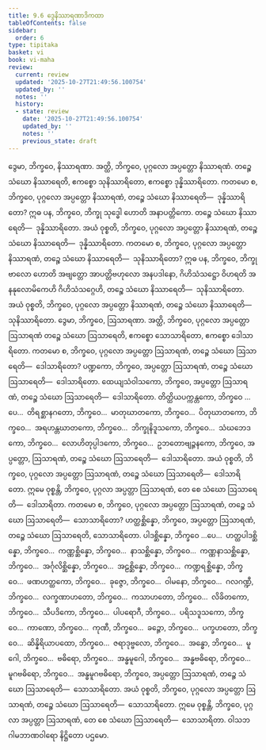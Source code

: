 ```yaml
---
title: 9.6 ဒွေနိဿာရဏာဒိကထာ
tableOfContents: false
sidebar:
  order: 6
type: tipitaka
basket: vi
book: vi-maha
review:
  current: review
  updated: '2025-10-27T21:49:56.100754'
  updated_by: ''
  notes: ''
  history:
  - state: review
    date: '2025-10-27T21:49:56.100754'
    updated_by: ''
    notes: ''
    previous_state: draft
---
```



<ReviewStatus review={frontmatter.review} showDetails={true} />

<HypothesisAnnotation frontmatter={frontmatter} />

<DynamicBreadcrumb />

<Division number="395" book="vi-maha" e="ch" v="3" p="443">

<Paragraph number="1809" book="vi-maha">
ဒွေမာ, ဘိက္ခဝေ, နိဿာရဏာ. အတ္ထိ, ဘိက္ခဝေ, ပုဂ္ဂလော အပ္ပတ္တော နိဿာရဏံ. တဉ္စေ သံဃော နိဿာရေတိ, ဧကစ္စော သုနိဿာရိတော, ဧကစ္စော ဒုန္နိဿာရိတော. ကတမော စ, ဘိက္ခဝေ, ပုဂ္ဂလော အပ္ပတ္တော နိဿာရဏံ, တဉ္စေ သံဃော နိဿာရေတိ—  ဒုန္နိဿာရိတော? ဣဓ ပန, ဘိက္ခဝေ, ဘိက္ခု သုဒ္ဓေါ ဟောတိ အနာပတ္တိကော. တဉ္စေ သံဃော နိဿာရေတိ—  ဒုန္နိဿာရိတော. အယံ ဝုစ္စတိ, ဘိက္ခဝေ, ပုဂ္ဂလော အပ္ပတ္တော နိဿာရဏံ, တဉ္စေ သံဃော နိဿာရေတိ—  ဒုန္နိဿာရိတော.
</Paragraph>

<Paragraph number="1810" book="vi-maha">
ကတမော စ, ဘိက္ခဝေ, ပုဂ္ဂလော အပ္ပတ္တော နိဿာရဏံ, တဉ္စေ သံဃော နိဿာရေတိ—  သုနိဿာရိတော? ဣဓ ပန, ဘိက္ခဝေ, ဘိက္ခု ဗာလော ဟောတိ အဗျတ္တော အာပတ္တိဗဟုလော အနပဒါနော, ဂိဟိသံသဋ္ဌော ဝိဟရတိ အနနုလောမိကေဟိ ဂိဟိသံသဂ္ဂေဟိ, တဉ္စေ သံဃော နိဿာရေတိ—  သုနိဿာရိတော. အယံ ဝုစ္စတိ, ဘိက္ခဝေ, ပုဂ္ဂလော အပ္ပတ္တော နိဿာရဏံ, တဉ္စေ သံဃော နိဿာရေတိ—  သုနိဿာရိတော.
</Paragraph>

</Division>
<Division number="396" book="vi-maha" e="ch" v="3" p="443">

<Paragraph number="1811" book="vi-maha">
ဒွေမာ, ဘိက္ခဝေ, ဩသာရဏာ. အတ္ထိ, ဘိက္ခဝေ, ပုဂ္ဂလော အပ္ပတ္တော ဩသာရဏံ တဉ္စေ သံဃော ဩသာရေတိ, ဧကစ္စော သောသာရိတော, ဧကစ္စော ဒေါသာရိတော. ကတမော စ, ဘိက္ခဝေ, ပုဂ္ဂလော အပ္ပတ္တော ဩသာရဏံ, တဉ္စေ သံဃော ဩသာရေတိ—  ဒေါသာရိတော? ပဏ္ဍကော, ဘိက္ခဝေ, အပ္ပတ္တော ဩသာရဏံ, တဉ္စေ သံဃော ဩသာရေတိ—  ဒေါသာရိတော. ထေယျသံဝါသကော, ဘိက္ခဝေ, အပ္ပတ္တော ဩသာရဏံ, တဉ္စေ သံဃော ဩသာရေတိ—  ဒေါသာရိတော. တိတ္ထိယပက္ကန္တကော, ဘိက္ခဝေ …ပေ…  တိရစ္ဆာနဂတော, ဘိက္ခဝေ…  မာတုဃာတကော, ဘိက္ခဝေ…  ပိတုဃာတကော, ဘိက္ခဝေ…  အရဟန္တဃာတကော, ဘိက္ခဝေ…  ဘိက္ခုနိဒူသကော, ဘိက္ခဝေ…  သံဃဘေဒကော, ဘိက္ခဝေ…  လောဟိတုပ္ပါဒကော, ဘိက္ခဝေ…  ဥဘတောဗျဉ္ဇနကော, ဘိက္ခဝေ, အပ္ပတ္တော, ဩသာရဏံ, တဉ္စေ သံဃော ဩသာရေတိ—  ဒေါသာရိတော. အယံ ဝုစ္စတိ, ဘိက္ခဝေ, ပုဂ္ဂလော အပ္ပတ္တော ဩသာရဏံ, တဉ္စေ သံဃော ဩသာရေတိ—  ဒေါသာရိတော. ဣမေ ဝုစ္စန္တိ, ဘိက္ခဝေ, ပုဂ္ဂလာ အပ္ပတ္တာ ဩသာရဏံ, တေ စေ သံဃော ဩသာရေတိ—  ဒေါသာရိတာ.
</Paragraph>

<Paragraph number="1812" book="vi-maha">
ကတမော စ, ဘိက္ခဝေ, ပုဂ္ဂလော အပ္ပတ္တော ဩသာရဏံ, တဉ္စေ သံဃော ဩသာရေတိ—  သောသာရိတော? ဟတ္ထစ္ဆိန္နော, ဘိက္ခဝေ, အပ္ပတ္တော ဩသာရဏံ, တဉ္စေ သံဃော ဩသာရေတိ, သောသာရိတော. ပါဒစ္ဆိန္နော, ဘိက္ခဝေ …ပေ…  ဟတ္ထပါဒစ္ဆိန္နော, ဘိက္ခဝေ…  ကဏ္ဏစ္ဆိန္နော, ဘိက္ခဝေ…  နာသစ္ဆိန္နော, ဘိက္ခဝေ…  ကဏ္ဏနာသစ္ဆိန္နော, ဘိက္ခဝေ…  အင်္ဂုလိစ္ဆိန္နော, ဘိက္ခဝေ…  အဠစ္ဆိန္နော, ဘိက္ခဝေ…  ကဏ္ဍရစ္ဆိန္နော, ဘိက္ခဝေ…  ဖဏဟတ္ထကော, ဘိက္ခဝေ…  ခုဇ္ဇော, ဘိက္ခဝေ…  ဝါမနော, ဘိက္ခဝေ…  ဂလဂဏ္ဍီ, ဘိက္ခဝေ…  လက္ခဏာဟတော, ဘိက္ခဝေ…  ကသာဟတော, ဘိက္ခဝေ…  လိခိတကော, ဘိက္ခဝေ…  သီပဒိကော, ဘိက္ခဝေ…  ပါပရောဂီ, ဘိက္ခဝေ…  ပရိသဒူသကော, ဘိက္ခဝေ…  ကာဏော, ဘိက္ခဝေ…  ကုဏီ, ဘိက္ခဝေ…  ခဉ္ဇော, ဘိက္ခဝေ…  ပက္ခဟတော, ဘိက္ခဝေ…  ဆိန္နိရိယာပထော, ဘိက္ခဝေ…  ဇရာဒုဗ္ဗလော, ဘိက္ခဝေ…  အန္ဓော, ဘိက္ခဝေ…  မူဂေါ, ဘိက္ခဝေ…  ဗဓိရော, ဘိက္ခဝေ…  အန္ဓမူဂေါ, ဘိက္ခဝေ…  အန္ဓဗဓိရော, ဘိက္ခဝေ…  မူဂဗဓိရော, ဘိက္ခဝေ…  အန္ဓမူဂဗဓိရော, ဘိက္ခဝေ, အပ္ပတ္တော ဩသာရဏံ, တဉ္စေ သံဃော ဩသာရေတိ—  သောသာရိတော. အယံ ဝုစ္စတိ, ဘိက္ခဝေ, ပုဂ္ဂလော အပ္ပတ္တော ဩသာရဏံ, တဉ္စေ သံဃော ဩသာရေတိ—  သောသာရိတော. ဣမေ ဝုစ္စန္တိ, ဘိက္ခဝေ, ပုဂ္ဂလာ အပ္ပတ္တာ ဩသာရဏံ, တေ စေ သံဃော ဩသာရေတိ—  သောသာရိတာ.

</Paragraph>
</Division>

<Paragraph number="1813" type="center" book="vi-maha">
ဝါသဘဂါမဘာဏဝါရော နိဋ္ဌိတော ပဌမော.
</Paragraph>